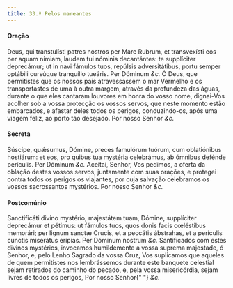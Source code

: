```yaml
---
title: 33.ª Pelos mareantes
---
```


<h4 class="text-center">Oração</h4>
<div class="grid grid-cols-2 gap-5">
  <span class="text-justify">
    Deus, qui transtulísti patres nostros per Mare Rubrum, et transvexísti eos
    per aquam nímiam, laudem tui nóminis decantántes: te supplíciter deprecámur;
    ut in navi fámulos tuos, repúlsis adversitátibus, portu semper optábili
    cursúque tranquíllo tueáris. Per Dóminum <em>&c.</em>
  </span>
  <span class="text-justify">
    Ó Deus, que permitistes que os nossos pais atravessassem o mar Vermelho e os
    transportastes de uma à outra margem, através da profundeza das águas,
    durante o que eles cantaram louvores em honra do vosso nome, dignai-Vos
    acolher sob a vossa protecção os vossos servos, que neste momento estão
    embarcados, e afastar deles todos os perigos, conduzindo-os, após uma viagem
    feliz, ao porto tão desejado. Por nosso Senhor <em>&c.</em>
  </span>
</div>

<h4 class="text-center">Secreta</h4>
<div class="grid grid-cols-2 gap-5">
  <span class="text-justify">
    Súscipe, quǽsumus, Dómine, preces famulórum tuórum, cum oblatiónibus
    hostiárum: et eos, pro quibus tua mystéria celebrámus, ab ómnibus defénde
    perículis. Per Dóminum <em>&c.</em>
  </span>
  <span class="text-justify">
    Aceitai, Senhor, Vos pedimos, a oferta da oblação destes vossos servos,
    juntamente com suas orações, e protegei contra todos os perigos os
    viajantes, por cuja salvação celebramos os vossos sacrossantos mystérios.
    Por nosso Senhor <em>&c.</em>
  </span>
</div>

<h4 class="text-center">Postcomúnio</h4>
<div class="grid grid-cols-2 gap-5">
  <span class="text-justify">
    Sanctificáti divíno mystério, majestátem tuam, Dómine, supplíciter
    deprecámur et pétimus: ut fámulos tuos, quos donis facis cœléstibus
    memorári; per lignum sanctæ Crucis, et a peccátis ábstrahas, et a perículis
    cunctis miserátus erípias. Per Dóminum nostrum <em>&c.</em>
  </span>
  <span class="text-justify">
    Santificados com estes divinos mystérios, invocamos humildemente a vossa
    suprema majestade, ó Senhor, e, pelo Lenho Sagrado da vossa Cruz, Vos
    suplicamos que aqueles de quem permitistes nos lembrássemos durante este
    banquete celestial sejam retirados do caminho do pecado, e, pela vossa
    misericórdia, sejam livres de todos os perigos, Por nosso Senhor{" "}
    <em>&c.</em>
  </span>
</div>
